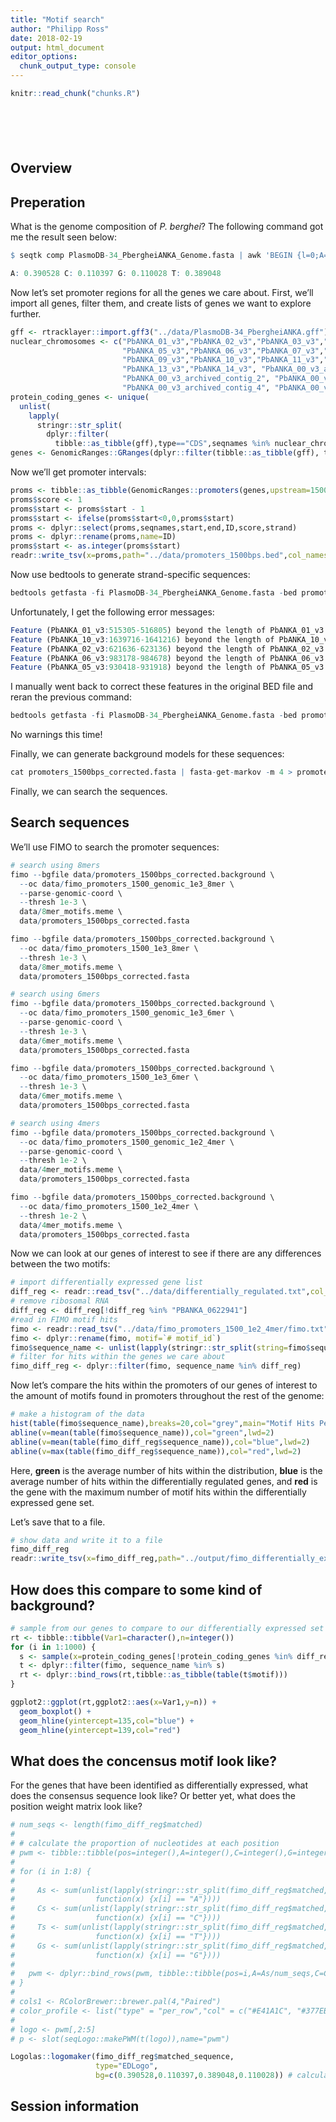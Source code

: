 ```yaml
---
title: "Motif search"
author: "Philipp Ross"
date: 2018-02-19
output: html_document
editor_options: 
  chunk_output_type: console
---
```


<!-- The file analysis/chunks.R contains chunks that define default settings
shared across the workflowr files. -->
```r
knitr::read_chunk("chunks.R")
```

<!-- Update knitr chunk options -->
```r
```

<!-- Insert the date the file was last updated -->
```r
```

<!-- Insert the code version (Git commit SHA1) if Git repository exists and R
 package git2r is installed -->
```r
```

<!-- packages -->
```r
```

<!-- custom defined functions -->
```r
```

## Overview

## Preperation

What is the genome composition of *P. berghei*? The following command got me the result seen below:

```r
$ seqtk comp PlasmoDB-34_PbergheiANKA_Genome.fasta | awk 'BEGIN {l=0;A=0;C=0;G=0;T=0} {l=l+$2;A=A+$3;C=C+$4;G=G+$5;T=T+$6} END {print "A: "A/l" C: "C/l" G: "G/l" T: "T/l}'

A: 0.390528 C: 0.110397 G: 0.110028 T: 0.389048
```

Now let's set promoter regions for all the genes we care about. First, we'll import all genes, filter them, and create lists of genes we want to explore further.

```r
gff <- rtracklayer::import.gff3("../data/PlasmoDB-34_PbergheiANKA.gff")
nuclear_chromosomes <- c("PbANKA_01_v3","PbANKA_02_v3","PbANKA_03_v3","PbANKA_04_v3",
                         "PbANKA_05_v3","PbANKA_06_v3","PbANKA_07_v3","PbANKA_08_v3",
                         "PbANKA_09_v3","PbANKA_10_v3","PbANKA_11_v3","PbANKA_12_v3",
                         "PbANKA_13_v3","PbANKA_14_v3", "PbANKA_00_v3_archived_contig_1",
                         "PbANKA_00_v3_archived_contig_2", "PbANKA_00_v3_archived_contig_3",
                         "PbANKA_00_v3_archived_contig_4", "PbANKA_00_v3_archived_contig_5")
protein_coding_genes <- unique(
  unlist(
    lapply(
      stringr::str_split(
        dplyr::filter(
          tibble::as_tibble(gff),type=="CDS",seqnames %in% nuclear_chromosomes)$ID,pattern="[.]"),function(x) x[1])))
genes <- GenomicRanges::GRanges(dplyr::filter(tibble::as_tibble(gff), type=="gene", ID %in% protein_coding_genes))
```

Now we'll get promoter intervals:

```r
proms <- tibble::as_tibble(GenomicRanges::promoters(genes,upstream=1500,downstream=0))
proms$score <- 1
proms$start <- proms$start - 1
proms$start <- ifelse(proms$start<0,0,proms$start)
proms <- dplyr::select(proms,seqnames,start,end,ID,score,strand)
proms <- dplyr::rename(proms,name=ID)
proms$start <- as.integer(proms$start)
readr::write_tsv(x=proms,path="../data/promoters_1500bps.bed",col_names=F)
```

Now use bedtools to generate strand-specific sequences:

```r
bedtools getfasta -fi PlasmoDB-34_PbergheiANKA_Genome.fasta -bed promoters_1500bps.bed -s -name > promoters_1500bps.fasta
```

Unfortunately, I get the following error messages:

```r
Feature (PbANKA_01_v3:515305-516805) beyond the length of PbANKA_01_v3 size (515659 bp).  Skipping.
Feature (PbANKA_10_v3:1639716-1641216) beyond the length of PbANKA_10_v3 size (1640193 bp).  Skipping.
Feature (PbANKA_02_v3:621636-623136) beyond the length of PbANKA_02_v3 size (622508 bp).  Skipping.
Feature (PbANKA_06_v3:983178-984678) beyond the length of PbANKA_06_v3 size (984266 bp).  Skipping.
Feature (PbANKA_05_v3:930418-931918) beyond the length of PbANKA_05_v3 size (931174 bp).  Skipping.
```

I manually went back to correct these features in the original BED file and reran the previous command:

```r
bedtools getfasta -fi PlasmoDB-34_PbergheiANKA_Genome.fasta -bed promoters_1500bps_corrected.bed -s -name > promoters_1500bps_corrected.fasta
```

No warnings this time!

Finally, we can generate background models for these sequences:

```r
cat promoters_1500bps_corrected.fasta | fasta-get-markov -m 4 > promoters_1500bps_corrected.background
```

Finally, we can search the sequences.

## Search sequences

We'll use FIMO to search the promoter sequences:

```r
# search using 8mers
fimo --bgfile data/promoters_1500bps_corrected.background \
  --oc data/fimo_promoters_1500_genomic_1e3_8mer \
  --parse-genomic-coord \
  --thresh 1e-3 \
  data/8mer_motifs.meme \
  data/promoters_1500bps_corrected.fasta 

fimo --bgfile data/promoters_1500bps_corrected.background \
  --oc data/fimo_promoters_1500_1e3_8mer \
  --thresh 1e-3 \
  data/8mer_motifs.meme \
  data/promoters_1500bps_corrected.fasta 

# search using 6mers
fimo --bgfile data/promoters_1500bps_corrected.background \
  --oc data/fimo_promoters_1500_genomic_1e3_6mer \
  --parse-genomic-coord \
  --thresh 1e-3 \
  data/6mer_motifs.meme \
  data/promoters_1500bps_corrected.fasta 

fimo --bgfile data/promoters_1500bps_corrected.background \
  --oc data/fimo_promoters_1500_1e3_6mer \
  --thresh 1e-3 \
  data/6mer_motifs.meme \
  data/promoters_1500bps_corrected.fasta 

# search using 4mers
fimo --bgfile data/promoters_1500bps_corrected.background \
  --oc data/fimo_promoters_1500_genomic_1e2_4mer \
  --parse-genomic-coord \
  --thresh 1e-2 \
  data/4mer_motifs.meme \
  data/promoters_1500bps_corrected.fasta 

fimo --bgfile data/promoters_1500bps_corrected.background \
  --oc data/fimo_promoters_1500_1e2_4mer \
  --thresh 1e-2 \
  data/4mer_motifs.meme \
  data/promoters_1500bps_corrected.fasta 
```

Now we can look at our genes of interest to see if there are any differences between the two motifs:

```r
# import differentially expressed gene list
diff_reg <- readr::read_tsv("../data/differentially_regulated.txt",col_names=F)$X1
# remove ribosomal RNA
diff_reg <- diff_reg[!diff_reg %in% "PBANKA_0622941"]
#read in FIMO motif hits
fimo <- readr::read_tsv("../data/fimo_promoters_1500_1e2_4mer/fimo.txt",col_names=T)
fimo <- dplyr::rename(fimo, motif=`# motif_id`)
fimo$sequence_name <- unlist(lapply(stringr::str_split(string=fimo$sequence_name,pattern="[::]"),function(x) x[1]))
# filter for hits within the genes we care about
fimo_diff_reg <- dplyr::filter(fimo, sequence_name %in% diff_reg)
```

Now let's compare the hits within the promoters of our genes of interest to the amount of motifs found in promoters throughout the rest of the genome:

```r
# make a histogram of the data
hist(table(fimo$sequence_name),breaks=20,col="grey",main="Motif Hits Per Promoter",xlab="Hits")
abline(v=mean(table(fimo$sequence_name)),col="green",lwd=2)
abline(v=mean(table(fimo_diff_reg$sequence_name)),col="blue",lwd=2)
abline(v=max(table(fimo_diff_reg$sequence_name)),col="red",lwd=2)
```

Here, **green** is the average number of hits within the distribution, **blue** is the average number of hits within the differentially regulated genes, and **red** is the gene with the maximum number of motif hits within the differentially expressed gene set.

Let's save that to a file.

```r
# show data and write it to a file
fimo_diff_reg
readr::write_tsv(x=fimo_diff_reg,path="../output/fimo_differentially_expressed_4mer.tsv")
```

## How does this compare to some kind of background?

```r
# sample from our genes to compare to our differentially expressed set of genes
rt <- tibble::tibble(Var1=character(),n=integer())
for (i in 1:1000) {
  s <- sample(x=protein_coding_genes[!protein_coding_genes %in% diff_reg],size=45,replace=F)
  t <- dplyr::filter(fimo, sequence_name %in% s)
  rt <- dplyr::bind_rows(rt,tibble::as_tibble(table(t$motif)))
}

ggplot2::ggplot(rt,ggplot2::aes(x=Var1,y=n)) + 
  geom_boxplot() + 
  geom_hline(yintercept=135,col="blue") + 
  geom_hline(yintercept=139,col="red")
```

## What does the concensus motif look like?

For the genes that have been identified as differentially expressed, what does the consensus sequence look like? Or better yet, what does the position weight matrix look like?

```r
# num_seqs <- length(fimo_diff_reg$matched)
# 
# # calculate the proportion of nucleotides at each position
# pwm <- tibble::tibble(pos=integer(),A=integer(),C=integer(),G=integer(),T=integer())
# 
# for (i in 1:8) {
#   
#     As <- sum(unlist(lapply(stringr::str_split(fimo_diff_reg$matched,pattern=""), 
#                  function(x) {x[i] == "A"})))
#     Cs <- sum(unlist(lapply(stringr::str_split(fimo_diff_reg$matched,pattern=""), 
#                  function(x) {x[i] == "C"})))
#     Ts <- sum(unlist(lapply(stringr::str_split(fimo_diff_reg$matched,pattern=""), 
#                  function(x) {x[i] == "T"})))
#     Gs <- sum(unlist(lapply(stringr::str_split(fimo_diff_reg$matched,pattern=""), 
#                  function(x) {x[i] == "G"})))
#   
#   pwm <- dplyr::bind_rows(pwm, tibble::tibble(pos=i,A=As/num_seqs,C=Cs/num_seqs,G=Gs/num_seqs,T=Ts/num_seqs))
# }
# 
# cols1 <- RColorBrewer::brewer.pal(4,"Paired")
# color_profile <- list("type" = "per_row","col" = c("#E41A1C", "#377EB8", "#F0E442", "#4DAF4A"))
# 
# logo <- pwm[,2:5]
# p <- slot(seqLogo::makePWM(t(logo)),name="pwm")

Logolas::logomaker(fimo_diff_reg$matched_sequence,
                   type="EDLogo",
                   bg=c(0.390528,0.110397,0.389048,0.110028)) # calculated  near the start of the document
```

## Session information

<!-- Insert the session information into the document -->
```r
```
